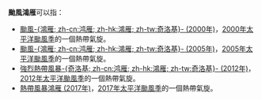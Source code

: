 {{NoteTA
|G1=TyphoonNew
|G2=TyphoonOld
|G3=Weather
}}
'''颱風鴻雁'''可以指：

*[[颱風鴻雁_(2000年)|颱風-{鴻雁; zh-cn:鸿雁; zh-hk:鴻雁; zh-tw:奇洛基}- (2000年)]]，[[2000年太平洋颱風季|2000年太平洋颱風季]]的一個熱帶氣旋。
*[[颱風鴻雁_(2005年)|颱風-{鴻雁; zh-cn:鸿雁; zh-hk:鴻雁; zh-tw:奇洛基}- (2005年)]]，[[2005年太平洋颱風季|2005年太平洋颱風季]]的一個熱帶氣旋。
*[[強烈熱帶風暴奇洛基_(2012年)|強烈熱帶風暴-{奇洛基; zh-cn:鸿雁; zh-hk:鴻雁; zh-tw:奇洛基}- (2012年)]]，[[2012年太平洋颱風季|2012年太平洋颱風季]]的一個熱帶氣旋。
*[[熱帶風暴鴻雁_(2017年)|熱帶風暴鴻雁 (2017年)]]，[[2017年太平洋颱風季|2017年太平洋颱風季]]的一個熱帶氣旋。

{{消歧义|cat=热带气旋消歧义}}

{{start box}}
{{succession box|[[台风海葵|海葵]]|[[颱風啟德|鴛鴦]]|太平洋颱風季名稱|鴻雁}}
{{end box}}

{{太平洋颱風季熱帶氣旋名單}}